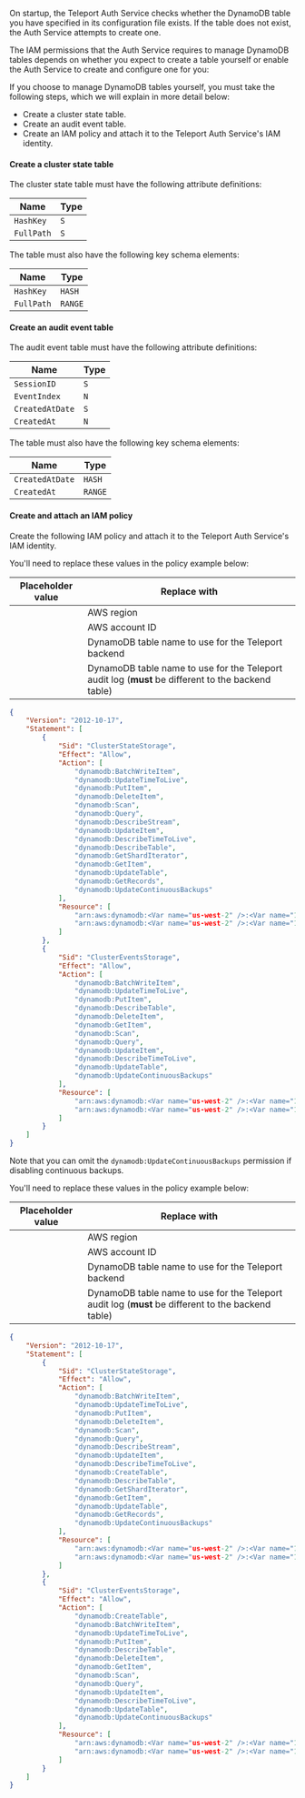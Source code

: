 On startup, the Teleport Auth Service checks whether the DynamoDB table you have
specified in its configuration file exists. If the table does not exist, the
Auth Service attempts to create one.

The IAM permissions that the Auth Service requires to manage DynamoDB tables
depends on whether you expect to create a table yourself or enable the Auth
Service to create and configure one for you:

<Tabs>
<TabItem label="Manage a Table Yourself">

If you choose to manage DynamoDB tables yourself, you must take the following
steps, which we will explain in more detail below:

- Create a cluster state table.
- Create an audit event table.
- Create an IAM policy and attach it to the Teleport Auth Service's IAM
  identity.

#### Create a cluster state table

The cluster state table must have the following attribute definitions:

|Name|Type|
|---|---|
|`HashKey`|`S`|
|`FullPath`|`S`|

The table must also have the following key schema elements:

|Name|Type|
|---|---|
|`HashKey`|`HASH`|
|`FullPath`|`RANGE`|

#### Create an audit event table

The audit event table must have the following attribute definitions:

|Name|Type|
|---|---|
|`SessionID`|`S`|
|`EventIndex`|`N`|
|`CreatedAtDate`|`S`|
|`CreatedAt`|`N`|

The table must also have the following key schema elements:

|Name|Type|
|---|---|
|`CreatedAtDate`|`HASH`|
|`CreatedAt`|`RANGE`|

#### Create and attach an IAM policy

Create the following IAM policy and attach it to the Teleport Auth Service's IAM
identity.

You'll need to replace these values in the policy example below:

| Placeholder value       | Replace with                                                                                       |
|-------------------------|----------------------------------------------------------------------------------------------------|
| <Var name="us-west-2" description="AWS Region"/>             | AWS region                                                                                         |
| <Var name="1234567890" description="AWS Account ID"/>            | AWS account ID                                                                                     |
| <Var name="teleport-helm-backend" description="DynamoDB core Table name"/> | DynamoDB table name to use for the Teleport backend                                                |
| <Var name="teleport-helm-events" description="DynamoDB events Table name" />  | DynamoDB table name to use for the Teleport audit log (**must** be different to the backend table) |

```json
{
    "Version": "2012-10-17",
    "Statement": [
        {
            "Sid": "ClusterStateStorage",
            "Effect": "Allow",
            "Action": [
                "dynamodb:BatchWriteItem",
                "dynamodb:UpdateTimeToLive",
                "dynamodb:PutItem",
                "dynamodb:DeleteItem",
                "dynamodb:Scan",
                "dynamodb:Query",
                "dynamodb:DescribeStream",
                "dynamodb:UpdateItem",
                "dynamodb:DescribeTimeToLive",
                "dynamodb:DescribeTable",
                "dynamodb:GetShardIterator",
                "dynamodb:GetItem",
                "dynamodb:UpdateTable",
                "dynamodb:GetRecords",
                "dynamodb:UpdateContinuousBackups"
            ],
            "Resource": [
                "arn:aws:dynamodb:<Var name="us-west-2" />:<Var name="1234567890" />:table/<Var name="teleport-helm-backend" />",
                "arn:aws:dynamodb:<Var name="us-west-2" />:<Var name="1234567890" />:table/<Var name="teleport-helm-backend" />/stream/*"
            ]
        },
        {
            "Sid": "ClusterEventsStorage",
            "Effect": "Allow",
            "Action": [
                "dynamodb:BatchWriteItem",
                "dynamodb:UpdateTimeToLive",
                "dynamodb:PutItem",
                "dynamodb:DescribeTable",
                "dynamodb:DeleteItem",
                "dynamodb:GetItem",
                "dynamodb:Scan",
                "dynamodb:Query",
                "dynamodb:UpdateItem",
                "dynamodb:DescribeTimeToLive",
                "dynamodb:UpdateTable",
                "dynamodb:UpdateContinuousBackups"
            ],
            "Resource": [
                "arn:aws:dynamodb:<Var name="us-west-2" />:<Var name="1234567890" />:table/<Var name="teleport-helm-events" />",
                "arn:aws:dynamodb:<Var name="us-west-2" />:<Var name="1234567890" />:table/<Var name="teleport-helm-events" />/index/*"
            ]
        }
    ]
}
```

Note that you can omit the `dynamodb:UpdateContinuousBackups` permission if
disabling continuous backups.

</TabItem>
<TabItem label="Auth Service Creates a Table">

You'll need to replace these values in the policy example below:

| Placeholder value       | Replace with                                                                                       |
|-------------------------|----------------------------------------------------------------------------------------------------|
| <Var name="us-west-2" description="AWS Region"/>             | AWS region                                                                                         |
| <Var name="1234567890" description="AWS Account ID"/>            | AWS account ID                                                                                     |
| <Var name="teleport-helm-backend" description="DynamoDB core Table name"/> | DynamoDB table name to use for the Teleport backend                                                |
| <Var name="teleport-helm-events" description="DynamoDB events Table name" />  | DynamoDB table name to use for the Teleport audit log (**must** be different to the backend table) |

```json
{
    "Version": "2012-10-17",
    "Statement": [
        {
            "Sid": "ClusterStateStorage",
            "Effect": "Allow",
            "Action": [
                "dynamodb:BatchWriteItem",
                "dynamodb:UpdateTimeToLive",
                "dynamodb:PutItem",
                "dynamodb:DeleteItem",
                "dynamodb:Scan",
                "dynamodb:Query",
                "dynamodb:DescribeStream",
                "dynamodb:UpdateItem",
                "dynamodb:DescribeTimeToLive",
                "dynamodb:CreateTable",
                "dynamodb:DescribeTable",
                "dynamodb:GetShardIterator",
                "dynamodb:GetItem",
                "dynamodb:UpdateTable",
                "dynamodb:GetRecords",
                "dynamodb:UpdateContinuousBackups"
            ],
            "Resource": [
                "arn:aws:dynamodb:<Var name="us-west-2" />:<Var name="1234567890" />:table/<Var name="teleport-helm-backend" />",
                "arn:aws:dynamodb:<Var name="us-west-2" />:<Var name="1234567890" />:table/<Var name="teleport-helm-backend" />/stream/*"
            ]
        },
        {
            "Sid": "ClusterEventsStorage",
            "Effect": "Allow",
            "Action": [
                "dynamodb:CreateTable",
                "dynamodb:BatchWriteItem",
                "dynamodb:UpdateTimeToLive",
                "dynamodb:PutItem",
                "dynamodb:DescribeTable",
                "dynamodb:DeleteItem",
                "dynamodb:GetItem",
                "dynamodb:Scan",
                "dynamodb:Query",
                "dynamodb:UpdateItem",
                "dynamodb:DescribeTimeToLive",
                "dynamodb:UpdateTable",
                "dynamodb:UpdateContinuousBackups"
            ],
            "Resource": [
                "arn:aws:dynamodb:<Var name="us-west-2" />:<Var name="1234567890" />:table/<Var name="teleport-helm-events" />",
                "arn:aws:dynamodb:<Var name="us-west-2" />:<Var name="1234567890" />:table/<Var name="teleport-helm-events" />/index/*"
            ]
        }
    ]
}
```

</TabItem>
</Tabs>
